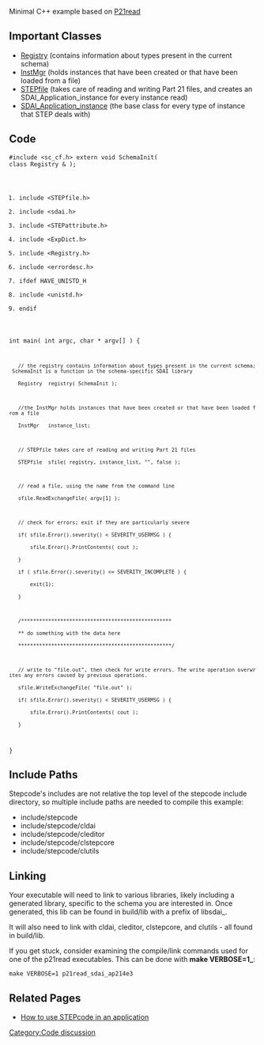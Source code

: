 [[Category:Code discussion]]
Minimal C++ example based on [[P21read]]

== Important Classes ==
* [http://stepcode.org/doxygen/class_registry.html Registry] (contains information about types present in the current schema)
* [http://stepcode.org/doxygen/class_inst_mgr.html InstMgr] (holds instances that have been created or that have been loaded from a file)
* [http://stepcode.org/doxygen/class_s_t_e_pfile.html STEPfile] (takes care of reading and writing Part 21 files, and creates an SDAI_Application_instance for every instance read)
* [http://stepcode.org/doxygen/class_s_d_a_i___application__instance.html SDAI_Application_instance] (the base class for every type of instance that STEP deals with)

== Code ==
<code lang='C++'>#include <sc_cf.h>
extern void SchemaInit( class Registry & );
#include <STEPfile.h>
#include <sdai.h>
#include <STEPattribute.h>
#include <ExpDict.h>
#include <Registry.h>
#include <errordesc.h>
#ifdef HAVE_UNISTD_H
# include <unistd.h>
#endif

int main( int argc, char * argv[] ) {

    // the registry contains information about types present in the current schema; SchemaInit is a function in the schema-specific SDAI library
    Registry  registry( SchemaInit );

    //the InstMgr holds instances that have been created or that have been loaded from a file
    InstMgr   instance_list;

    // STEPfile takes care of reading and writing Part 21 files
    STEPfile  sfile( registry, instance_list, "", false );

    // read a file, using the name from the command line
    sfile.ReadExchangeFile( argv[1] );

    // check for errors; exit if they are particularly severe
    if( sfile.Error().severity() < SEVERITY_USERMSG ) {
        sfile.Error().PrintContents( cout );
    }
    if ( sfile.Error().severity() <= SEVERITY_INCOMPLETE ) {
        exit(1);
    }

    /**************************************************
    ** do something with the data here
    ***************************************************/

    // write to "file.out", then check for write errors. The write operation overwrites any errors caused by previous operations.
    sfile.WriteExchangeFile( "file.out" );
    if( sfile.Error().severity() < SEVERITY_USERMSG ) {
        sfile.Error().PrintContents( cout );
    }
}</code>

== Include Paths ==

Stepcode's includes are not relative the top level of the stepcode include directory, so multiple include paths are needed to compile this example:

* include/stepcode
* include/stepcode/cldai
* include/stepcode/cleditor
* include/stepcode/clstepcore
* include/stepcode/clutils

== Linking ==

Your executable will need to link to various libraries, likely including a generated library, specific to the schema you are interested in. Once generated, this lib can be found in build/lib with a prefix of libsdai_.

It will also need to link with cldai, cleditor, clstepcore, and clutils - all found in build/lib.

If you get stuck, consider examining the compile/link commands used for one of the p21read executables. This can be done with '''make VERBOSE=1_''':

<code lang='bash'>make VERBOSE=1 p21read_sdai_ap214e3</code>

== Related Pages ==
* [[How to use STEPcode in an application]]